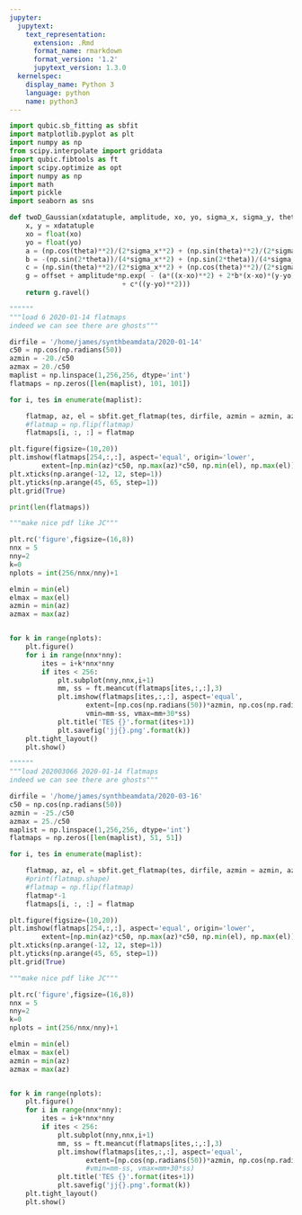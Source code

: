 ```yaml
---
jupyter:
  jupytext:
    text_representation:
      extension: .Rmd
      format_name: rmarkdown
      format_version: '1.2'
      jupytext_version: 1.3.0
  kernelspec:
    display_name: Python 3
    language: python
    name: python3
---
```


```python
import qubic.sb_fitting as sbfit
import matplotlib.pyplot as plt
import numpy as np
from scipy.interpolate import griddata
import qubic.fibtools as ft
import scipy.optimize as opt
import numpy as np
import math
import pickle
import seaborn as sns

def twoD_Gaussian(xdatatuple, amplitude, xo, yo, sigma_x, sigma_y, theta, offset):
    x, y = xdatatuple
    xo = float(xo)
    yo = float(yo)    
    a = (np.cos(theta)**2)/(2*sigma_x**2) + (np.sin(theta)**2)/(2*sigma_y**2)
    b = -(np.sin(2*theta))/(4*sigma_x**2) + (np.sin(2*theta))/(4*sigma_y**2)
    c = (np.sin(theta)**2)/(2*sigma_x**2) + (np.cos(theta)**2)/(2*sigma_y**2)
    g = offset + amplitude*np.exp( - (a*((x-xo)**2) + 2*b*(x-xo)*(y-yo) 
                            + c*((y-yo)**2)))
    return g.ravel()
```

```python
""""""
"""load 6 2020-01-14 flatmaps
indeed we can see there are ghosts"""

dirfile = '/home/james/synthbeamdata/2020-01-14'
c50 = np.cos(np.radians(50))
azmin = -20./c50
azmax = 20./c50
maplist = np.linspace(1,256,256, dtype='int')
flatmaps = np.zeros([len(maplist), 101, 101])

for i, tes in enumerate(maplist):

    flatmap, az, el = sbfit.get_flatmap(tes, dirfile, azmin = azmin, azmax=azmax)
    #flatmap = np.flip(flatmap)
    flatmaps[i, :, :] = flatmap

plt.figure(figsize=(10,20))
plt.imshow(flatmaps[254,:,:], aspect='equal', origin='lower',
        extent=[np.min(az)*c50, np.max(az)*c50, np.min(el), np.max(el)])
plt.xticks(np.arange(-12, 12, step=1))
plt.yticks(np.arange(45, 65, step=1))
plt.grid(True)

```

```python
print(len(flatmaps))
```

```python
"""make nice pdf like JC"""

plt.rc('figure',figsize=(16,8))
nnx = 5
nny=2
k=0
nplots = int(256/nnx/nny)+1

elmin = min(el)
elmax = max(el)
azmin = min(az)
azmax = max(az)


for k in range(nplots):
    plt.figure()
    for i in range(nnx*nny):
        ites = i+k*nnx*nny
        if ites < 256:
            plt.subplot(nny,nnx,i+1)
            mm, ss = ft.meancut(flatmaps[ites,:,:],3)
            plt.imshow(flatmaps[ites,:,:], aspect='equal',
                   extent=[np.cos(np.radians(50))*azmin, np.cos(np.radians(50))*azmax, elmin, elmax],
                   vmin=mm-ss, vmax=mm+30*ss)
            plt.title('TES {}'.format(ites+1))
            plt.savefig('jj{}.png'.format(k))
    plt.tight_layout()
    plt.show()
```

```python
""""""
"""load 202003066 2020-01-14 flatmaps
indeed we can see there are ghosts"""

dirfile = '/home/james/synthbeamdata/2020-03-16'
c50 = np.cos(np.radians(50))
azmin = -25./c50
azmax = 25./c50
maplist = np.linspace(1,256,256, dtype='int')
flatmaps = np.zeros([len(maplist), 51, 51])

for i, tes in enumerate(maplist):

    flatmap, az, el = sbfit.get_flatmap(tes, dirfile, azmin = azmin, azmax=azmax)
    #print(flatmap.shape)
    #flatmap = np.flip(flatmap)
    flatmap*-1
    flatmaps[i, :, :] = flatmap

plt.figure(figsize=(10,20))
plt.imshow(flatmaps[254,:,:], aspect='equal', origin='lower',
        extent=[np.min(az)*c50, np.max(az)*c50, np.min(el), np.max(el)])
plt.xticks(np.arange(-12, 12, step=1))
plt.yticks(np.arange(45, 65, step=1))
plt.grid(True)

```

```python
"""make nice pdf like JC"""

plt.rc('figure',figsize=(16,8))
nnx = 5
nny=2
k=0
nplots = int(256/nnx/nny)+1

elmin = min(el)
elmax = max(el)
azmin = min(az)
azmax = max(az)


for k in range(nplots):
    plt.figure()
    for i in range(nnx*nny):
        ites = i+k*nnx*nny
        if ites < 256:
            plt.subplot(nny,nnx,i+1)
            mm, ss = ft.meancut(flatmaps[ites,:,:],3)
            plt.imshow(flatmaps[ites,:,:], aspect='equal',
                   extent=[np.cos(np.radians(50))*azmin, np.cos(np.radians(50))*azmax, elmin, elmax])#,
                   #vmin=mm-ss, vmax=mm+30*ss)
            plt.title('TES {}'.format(ites+1))
            plt.savefig('jj{}.png'.format(k))
    plt.tight_layout()
    plt.show()
```

```python

```
